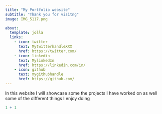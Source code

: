 ```yaml
---
title: "My Portfolio website"
subtitle: "Thank you for visitng"
image: IMG_5117.png

about:
  template: jolla
  links:
    - icon: twitter
      text: MytwitterhandleXXX
      href: https://twitter.com/
    - icon: linkedin
      text: MylinkedIn
      href: https://linkedin.com/in/
    - icon: github
      text: mygithubhandle
      href: https://github.com/
---
```


In this website I will showcase some the projects I have worked on as well some of the different things I enjoy doing

```r
1 + 1
```
